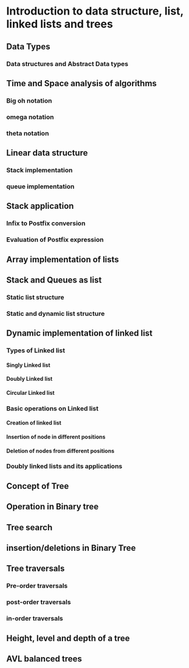 # Introduction to data structure, list, linked lists and trees

## Data Types

### Data structures and Abstract Data types

## Time and Space analysis of algorithms

### Big oh notation

### omega notation

### theta notation

## Linear data structure

### Stack implementation

### queue implementation

## Stack application

### Infix to Postfix conversion

### Evaluation of Postfix expression

## Array implementation of lists

## Stack and Queues as list

### Static list structure

### Static and dynamic list structure

## Dynamic implementation of linked list

### Types of Linked list

#### Singly Linked list

#### Doubly Linked list

#### Circular Linked list

### Basic operations on Linked list

#### Creation of linked list

#### Insertion of node in different positions

#### Deletion of nodes from different positions

### Doubly linked lists and its applications

## Concept of Tree

## Operation in Binary tree

## Tree search

## insertion/deletions in Binary Tree

## Tree traversals

### Pre-order traversals

### post-order traversals

### in-order traversals

## Height, level and depth of a tree

## AVL balanced trees
